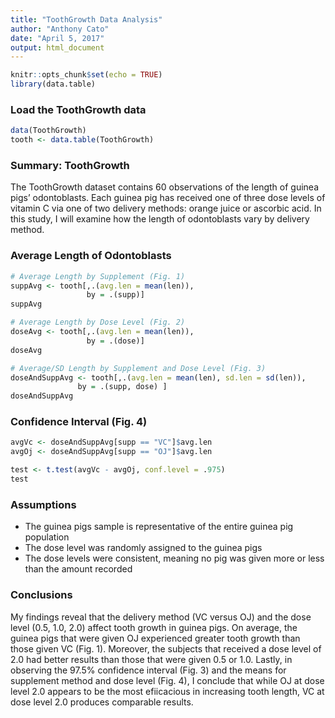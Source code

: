 ```yaml
---
title: "ToothGrowth Data Analysis"
author: "Anthony Cato"
date: "April 5, 2017"
output: html_document
---
```


```r
knitr::opts_chunk$set(echo = TRUE)
library(data.table)
```

### Load the ToothGrowth data 
```r
data(ToothGrowth)
tooth <- data.table(ToothGrowth)
```
### Summary: ToothGrowth
The ToothGrowth dataset contains 60 observations of the length of guinea pigs' odontoblasts. Each guinea pig has received one of three dose levels of vitamin C via one of two delivery methods: orange juice or ascorbic acid. In this study, I will examine how the length of odontoblasts vary by delivery method. 

### Average Length of Odontoblasts
```r
# Average Length by Supplement (Fig. 1)
suppAvg <- tooth[,.(avg.len = mean(len)),
                 by = .(supp)]
suppAvg

# Average Length by Dose Level (Fig. 2)
doseAvg <- tooth[,.(avg.len = mean(len)),
                 by = .(dose)]
doseAvg

# Average/SD Length by Supplement and Dose Level (Fig. 3)
doseAndSuppAvg <- tooth[,.(avg.len = mean(len), sd.len = sd(len)), 
               by = .(supp, dose) ]
doseAndSuppAvg
```

### Confidence Interval (Fig. 4)
```r
avgVc <- doseAndSuppAvg[supp == "VC"]$avg.len
avgOj <- doseAndSuppAvg[supp == "OJ"]$avg.len

test <- t.test(avgVc - avgOj, conf.level = .975)
test
```

### Assumptions
* The guinea pigs sample is representative of the entire guinea pig population
* The dose level was randomly assigned to the guinea pigs
* The dose levels were consistent, meaning no pig was given more or less than the amount recorded


### Conclusions
My findings reveal that the delivery method (VC versus OJ) and the dose level (0.5, 1.0, 2.0) affect tooth growth in guinea pigs. On average, the guinea pigs that were given OJ experienced greater tooth growth than those given VC (Fig. 1). Moreover, the subjects that received a dose level of 2.0 had better results than those that were given 0.5 or 1.0. Lastly, in observing the 97.5% confidence interval (Fig. 3) and the means for supplement method and dose level (Fig. 4), I conclude that while OJ at dose level 2.0 appears to be the most efiicacious in increasing tooth length, VC at dose level 2.0 produces comparable results. 
